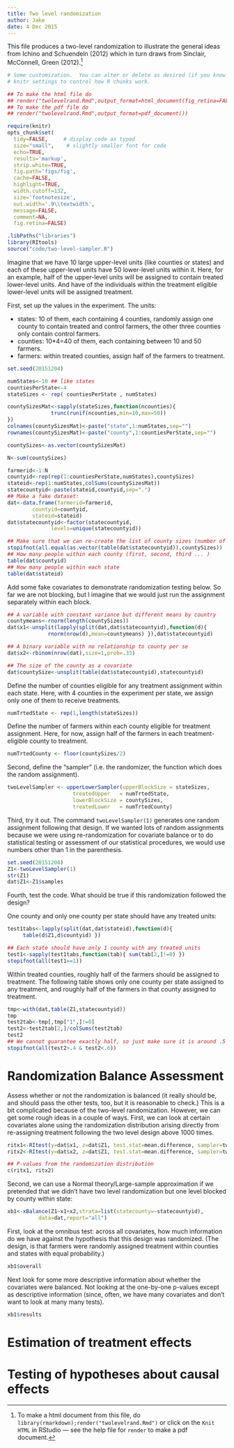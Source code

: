 ```yaml
---
title: Two level randomization 
author: Jake
date: 4 Dec 2015
---
```


This file produces a two-level randomization to illustrate the general ideas from
Ichino and Schuendeln (2012) which in turn draws from Sinclair, McConnell,
Green (2012).^[To make a html document from this file, do `library(rmarkdown);render("twolevelrand.Rmd")` or click on the `Knit HTML` in
RStudio --- see the help file for `render` to make a pdf document.]

```r
# Some customization.  You can alter or delete as desired (if you know what you are doing).
# knitr settings to control how R chunks work.

## To make the html file do
## render("twolevelrand.Rmd",output_format=html_document(fig_retina=FALSE))
## To make the pdf file do
## render("twolevelrand.Rmd",output_format=pdf_document())

require(knitr)
opts_chunk$set(
  tidy=FALSE,     # display code as typed
  size="small",    # slightly smaller font for code
  echo=TRUE,
  results='markup',
  strip.white=TRUE,
  fig.path='figs/fig',
  cache=FALSE,
  highlight=TRUE,
  width.cutoff=132,
  size='footnotesize',
  out.width='.9\\textwidth',
  message=FALSE,
  comment=NA,
  fig.retina=FALSE)
```


```r
.libPaths("libraries")
library(RItools)
source("code/two-level-sampler.R")
```

Imagine that we have 10 large upper-level units (like counties or states) and
each of these upper-level units have 50 lower-level units within it. Here, for
an example, half of the upper-level units will be assigned to contain treated
lower-level units. And have of the individuals within the treatment eligible
lower-level units will be assigned treatment.

First, set up the values in the experiment. The units:

   - states: 10 of them, each containing 4 counties, randomly assign one county to contain treated and control farmers, the other three counties only contain control farmers.
   - counties: 10*4=40 of them, each containing between 10 and 50 farmers.
   - farmers: within treated counties, assign half of the farmers to treatment.


```r
set.seed(20151204)

numStates<-10 ## like states
countiesPerState<-4
stateSizes <- rep( countiesPerState , numStates)

countySizesMat<-sapply(stateSizes,function(ncounties){
		      trunc(runif(ncounties,min=10,max=50))
})
colnames(countySizesMat)<-paste("state",1:numStates,sep="")
rownames(countySizesMat)<-paste("county",1:countiesPerState,sep="")

countySizes<-as.vector(countySizesMat)

N<-sum(countySizes)

farmerid<-1:N
countyid<-rep(rep(1:countiesPerState,numStates),countySizes)
stateid<-rep(1:numStates,colSums(countySizesMat))
statecountyid<-paste(stateid,countyid,sep=".")
## Make a fake dataset:
dat<-data.frame(farmerid=farmerid,
		countyid=countyid,
		stateid=stateid)
dat$statecountyid<-factor(statecountyid,
			  levels=unique(statecountyid))

## Make sure that we can re-create the list of county sizes (number of farmers within counties)
stopifnot(all.equal(as.vector(table(dat$statecountyid)),countySizes))
## How many people within each county (first, second, third ... )
table(dat$countyid)
## How many people within each state
table(dat$stateid)
```

Add some fake covariates to demonstrate randomization testing below. So far we are not blocking, but I imagine that we would just run the assignment separately within each block.

```r

## A variable with constant variance but different means by country
countymeans<-rnorm(length(countySizes))
dat$x1<-unsplit(lapply(split(dat,dat$statecountyid),function(d){
			 rnorm(nrow(d),mean=countymeans) }),dat$statecountyid)

## A binary variable with no relationship to county per se
dat$x2<-rbinom(nrow(dat),size=1,prob=.33)

## The size of the county as a covariate
dat$countySize<-unsplit(table(dat$statecountyid),statecountyid)

```

Define the number of counties eligible for any treatment assignment within each state. Here, with 4 counties in the experiment per state, we assign only one of them to receive treatments.

```r
numTrtedState <- rep(1,length(stateSizes)) 
```

Define the number of farmers within each county eligible for treatment assignment. Here, for now, assign half of the farmers in each treatment-eligible county to treatment.

```r
numTrtedCounty <- floor(countySizes/2)
```

Second, define the "sampler" (i.e. the randomizer, the function which does the random assignment).
```r
twoLevelSampler <- upperLowerSampler(upperBlockSize = stateSizes,
				     treatedUpper   = numTrtedState,
				     lowerBlockSize = countySizes,
				     treatedLower   = numTrtedCounty)
```

Third, try it out. The command `twoLevelSampler(1)` generates one random
assignment following that design. If we wanted lots of random assignments
because we were using re-randomization for covariate balance or to do
statistical testing or assessment of our statistical procedures, we would use
numbers other than 1 in the parenthesis.

```r
set.seed(20151204)
Z1<-twoLevelSampler(1)
str(Z1)
dat$Z1<-Z1$samples
```

Fourth, test the code.  What should be true if this randomization followed the design?

One county and only one county per state should have any treated units:

```r

test1tabs<-lapply(split(dat,dat$stateid),function(d){
	 table(d$Z1,d$countyid) })

## Each state should have only 1 county with any treated units
test1<-sapply(test1tabs,function(tab){ sum(tab[2,]!=0) })
stopifnot(all(test1==1))

```

Within treated counties, roughly half of the farmers should be assigned to
treatment. The following table shows only one county per state assigned to any
treatment, and roughly half of the farmers in that county assigned to
treatment.

```r

tmp<-with(dat,table(Z1,statecountyid))
tmp
test2tab<-tmp[,tmp["1",]!=0]
test2<-test2tab[2,]/colSums(test2tab)
test2
## We cannot guarantee exactly half, so just make sure it is around .5
stopifnot(all(test2>.4 & test2<.6))
```

# Randomization Balance Assessment

Assess whether or not the randomization is balanced (it really should be, and
should pass the other tests, too, but it is reasonable to check.) This is a bit
complicated because of the two-level randomization. However, we can get some
rough ideas in a couple of ways. First, we can look at certain covariates alone
using the randomization distribution arising directly from re-assigning
treatment following the two level design above 1000 times.


```r

ritx1<-RItest(y=dat$x1, z=dat$Z1, test.stat=mean.difference, sampler=twoLevelSampler, samples=1000)
ritx2<-RItest(y=dat$x2, z=dat$Z1, test.stat=mean.difference, sampler=twoLevelSampler, samples=1000)

## P-values from the randomization distribution 
c(ritx1, ritx2)
```

Second, we can use a Normal theory/Large-sample approximation if we pretended
that we didn't have two level randomization but one level blocked by county
within state:


```r
xb1<-xBalance(Z1~x1+x2,strata=list(statecounty=~statecountyid),
	      data=dat,report="all")

```


First, look at the omnibus test: across all covariates, how much information do we have against the hypothesis that this design was randomized. (The design, is that farmers were randomly assigned treatment within counties and states with equal probability.)

```r
xb1$overall
```

Next look for some more descriptive information about whether the covariates
were balanced. Not looking at the one-by-one p-values except as descriptive
information (since, often, we have many covariates and don't want to look at
many many tests).

```r
xb1$results
```

# Estimation of treatment effects

# Testing of hypotheses about causal effects
